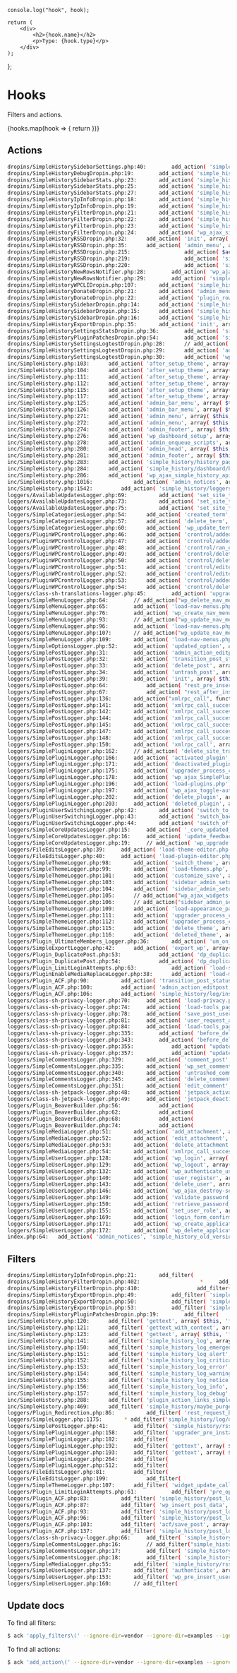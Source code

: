 
	console.log("hook", hook);

    return (
    	<div>
    		<h2>{hook.name}</h2>
    		<p>Type: {hook.type}</p>
    	</div>
    );

};

# Hooks

Filters and actions.

{hooks.map(hook => {
return <Hook hook={hook} />
})}

## Actions

```sh
dropins/SimpleHistorySidebarSettings.php:40:		add_action( 'simple_history/dropin/sidebar/sidebar_html', array( $this, 'on_sidebar_html' ), 5 );
dropins/SimpleHistoryDebugDropin.php:19:		add_action( 'simple_history/log_argument/context', array( $this, 'onLogArgumentContext' ), 10, 4 );
dropins/SimpleHistorySidebarStats.php:23:		add_action( 'simple_history/dropin/sidebar/sidebar_html', array( $this, 'on_sidebar_html' ), 5 );
dropins/SimpleHistorySidebarStats.php:25:		add_action( 'simple_history/enqueue_admin_scripts', array( $this, 'on_admin_enqueue_scripts' ) );
dropins/SimpleHistorySidebarStats.php:27:		add_action( 'simple_history/admin_footer', array( $this, 'on_admin_footer' ) );
dropins/SimpleHistoryIpInfoDropin.php:18:		add_action( 'simple_history/enqueue_admin_scripts', array( $this, 'enqueue_admin_scripts' ) );
dropins/SimpleHistoryIpInfoDropin.php:19:		add_action( 'simple_history/admin_footer', array( $this, 'add_js_template' ) );
dropins/SimpleHistoryFilterDropin.php:21:		add_action( 'simple_history/enqueue_admin_scripts', array( $this, 'enqueue_admin_scripts' ) );
dropins/SimpleHistoryFilterDropin.php:22:		add_action( 'simple_history/history_page/before_gui', array( $this, 'gui_page_filters' ) );
dropins/SimpleHistoryFilterDropin.php:23:		add_action( 'simple_history/dashboard/before_gui', array( $this, 'gui_page_filters' ) );
dropins/SimpleHistoryFilterDropin.php:24:		add_action( 'wp_ajax_simple_history_filters_search_user', array( $this, 'ajax_simple_history_filters_search_user' ) );
dropins/SimpleHistoryRSSDropin.php:32:		add_action( 'init', array( $this, 'checkForRssFeedRequest' ) );
dropins/SimpleHistoryRSSDropin.php:35:		add_action( 'admin_menu', array( $this, 'addSettings' ), 11 );
dropins/SimpleHistoryRSSDropin.php:215:					add_action( $action_tag, array( $this, 'onCanReadSingleLogger' ), 10, 3 );
dropins/SimpleHistoryRSSDropin.php:219:					add_action( 'simple_history/header_just_now_max_time', '__return_zero' );
dropins/SimpleHistoryRSSDropin.php:220:					add_action( 'simple_history/header_time_ago_max_time', '__return_zero' );
dropins/SimpleHistoryNewRowsNotifier.php:28:		add_action( 'wp_ajax_SimpleHistoryNewRowsNotifier', array( $this, 'ajax' ) );
dropins/SimpleHistoryNewRowsNotifier.php:29:		add_action( 'simple_history/enqueue_admin_scripts', array( $this, 'enqueue_admin_scripts' ) );
dropins/SimpleHistoryWPCLIDropin.php:107:		add_action( 'simple_history/loggers_user_can_read/can_read_single_logger', '__return_true', 10, 3 );
dropins/SimpleHistoryDonateDropin.php:21:		add_action( 'admin_menu', array( $this, 'add_settings' ), 50 );
dropins/SimpleHistoryDonateDropin.php:22:		add_action( 'plugin_row_meta', array( $this, 'action_plugin_row_meta' ), 10, 2 );
dropins/SimpleHistorySidebarDropin.php:14:		add_action( 'simple_history/enqueue_admin_scripts', array( $this, 'enqueue_admin_scripts' ) );
dropins/SimpleHistorySidebarDropin.php:15:		add_action( 'simple_history/history_page/after_gui', array( $this, 'output_sidebar_html' ) );
dropins/SimpleHistorySidebarDropin.php:16:		add_action( 'simple_history/dropin/sidebar/sidebar_html', array( $this, 'default_sidebar_contents' ) );
dropins/SimpleHistoryExportDropin.php:35:		add_action( 'init', array( $this, 'downloadExport' ) );
dropins/SimpleHistorySettingsStatsDropin.php:36:		add_action( 'simple_history/enqueue_admin_scripts', array( $this, 'on_admin_enqueue_scripts' ) );
dropins/SimpleHistoryPluginPatchesDropin.php:54:		add_action( 'simple_history/log/do_log', array( $this, 'patch_captcha_on_login_on_log' ), 10, 5 );
dropins/SimpleHistorySettingsLogtestDropin.php:28:		// add_action( 'admin_enqueue_scripts', array( $this, 'on_admin_enqueue_scripts') );
dropins/SimpleHistorySettingsLogtestDropin.php:29:		add_action( 'admin_head', array( $this, 'on_admin_head' ) );
dropins/SimpleHistorySettingsLogtestDropin.php:30:		add_action( 'wp_ajax_SimpleHistoryAddLogTest', array( $this, 'on_ajax_add_logtests' ) );
inc/SimpleHistory.php:103:		add_action( 'after_setup_theme', array( $this, 'load_plugin_textdomain' ) );
inc/SimpleHistory.php:104:		add_action( 'after_setup_theme', array( $this, 'add_default_settings_tabs' ) );
inc/SimpleHistory.php:111:		add_action( 'after_setup_theme', array( $this, 'load_loggers' ) );
inc/SimpleHistory.php:112:		add_action( 'after_setup_theme', array( $this, 'load_dropins' ) );
inc/SimpleHistory.php:115:		add_action( 'after_setup_theme', array( $this, 'check_for_upgrade' ), 5 );
inc/SimpleHistory.php:117:		add_action( 'after_setup_theme', array( $this, 'setup_cron' ) );
inc/SimpleHistory.php:125:		add_action( 'admin_bar_menu', array( $this, 'add_admin_bar_network_menu_item' ), 40 );
inc/SimpleHistory.php:126:		add_action( 'admin_bar_menu', array( $this, 'add_admin_bar_menu_item' ), 40 );
inc/SimpleHistory.php:271:		add_action( 'admin_menu', array( $this, 'add_admin_pages' ) );
inc/SimpleHistory.php:272:		add_action( 'admin_menu', array( $this, 'add_settings' ) );
inc/SimpleHistory.php:274:		add_action( 'admin_footer', array( $this, 'add_js_templates' ) );
inc/SimpleHistory.php:276:		add_action( 'wp_dashboard_setup', array( $this, 'add_dashboard_widget' ) );
inc/SimpleHistory.php:278:		add_action( 'admin_enqueue_scripts', array( $this, 'enqueue_admin_scripts' ) );
inc/SimpleHistory.php:280:		add_action( 'admin_head', array( $this, 'onAdminHead' ) );
inc/SimpleHistory.php:281:		add_action( 'admin_footer', array( $this, 'onAdminFooter' ) );
inc/SimpleHistory.php:283:		add_action( 'simple_history/history_page/before_gui', array( $this, 'output_quick_stats' ) );
inc/SimpleHistory.php:284:		add_action( 'simple_history/dashboard/before_gui', array( $this, 'output_quick_stats' ) );
inc/SimpleHistory.php:286:		add_action( 'wp_ajax_simple_history_api', array( $this, 'api' ) );
inc/SimpleHistory.php:1016:				add_action( 'admin_notices', array( $this, 'admin_notice_logger_slug_to_long' ) );
inc/SimpleHistory.php:1542:			add_action( 'simple_history/loggers_loaded', array( $this, 'addWelcomeLogMessage' ) );
loggers/AvailableUpdatesLogger.php:69:			add_action( 'set_site_transient_update_core', array( $this, 'on_setted_update_core_transient' ), 10, 1 );
loggers/AvailableUpdatesLogger.php:73:			add_action( 'set_site_transient_update_plugins', array( $this, 'on_setted_update_plugins_transient' ), 10, 1 );
loggers/AvailableUpdatesLogger.php:75:			add_action( 'set_site_transient_update_themes', array( $this, 'on_setted_update_update_themes' ), 10, 1 );
loggers/SimpleCategoriesLogger.php:54:		add_action( 'created_term', array( $this, 'on_created_term' ), 10, 3 );
loggers/SimpleCategoriesLogger.php:57:		add_action( 'delete_term', array( $this, 'on_delete_term' ), 10, 4 );
loggers/SimpleCategoriesLogger.php:60:		add_action( 'wp_update_term_parent', array( $this, 'on_wp_update_term_parent' ), 10, 5 );
loggers/PluginWPCrontrolLogger.php:46:		add_action( 'crontrol/added_new_event', array( $this, 'added_new_event' ) );
loggers/PluginWPCrontrolLogger.php:47:		add_action( 'crontrol/added_new_php_event', array( $this, 'added_new_event' ) );
loggers/PluginWPCrontrolLogger.php:48:		add_action( 'crontrol/ran_event', array( $this, 'ran_event' ) );
loggers/PluginWPCrontrolLogger.php:49:		add_action( 'crontrol/deleted_event', array( $this, 'deleted_event' ) );
loggers/PluginWPCrontrolLogger.php:50:		add_action( 'crontrol/deleted_all_with_hook', array( $this, 'deleted_all_with_hook' ), 10, 2 );
loggers/PluginWPCrontrolLogger.php:51:		add_action( 'crontrol/edited_event', array( $this, 'edited_event' ), 10, 2 );
loggers/PluginWPCrontrolLogger.php:52:		add_action( 'crontrol/edited_php_event', array( $this, 'edited_event' ), 10, 2 );
loggers/PluginWPCrontrolLogger.php:53:		add_action( 'crontrol/added_new_schedule', array( $this, 'added_new_schedule' ), 10, 3 );
loggers/PluginWPCrontrolLogger.php:54:		add_action( 'crontrol/deleted_schedule', array( $this, 'deleted_schedule' ) );
loggers/class-sh-translations-logger.php:45:		add_action( 'upgrader_process_complete', array( $this, 'on_upgrader_process_complete' ), 10, 2 );
loggers/SimpleMenuLogger.php:64:		// add_action("wp_delete_nav_menu", array($this, "on_wp_delete_nav_menu"), 10, 1 );
loggers/SimpleMenuLogger.php:65:		add_action( 'load-nav-menus.php', array( $this, 'on_load_nav_menus_page_detect_delete' ) );
loggers/SimpleMenuLogger.php:76:		add_action( 'wp_create_nav_menu', array( $this, 'on_wp_create_nav_menu' ), 10, 2 );
loggers/SimpleMenuLogger.php:93:		// add_action("wp_update_nav_menu_item", array($this, "on_wp_update_nav_menu_item"), 10, 3 );
loggers/SimpleMenuLogger.php:96:		add_action( 'load-nav-menus.php', array( $this, 'on_load_nav_menus_page_detect_update' ) );
loggers/SimpleMenuLogger.php:107:		// add_action("wp_update_nav_menu", array($this, "on_wp_update_nav_menu"), 10, 2 );
loggers/SimpleMenuLogger.php:109:		add_action( 'load-nav-menus.php', array( $this, 'on_load_nav_menus_page_detect_locations_update' ) );
loggers/SimpleOptionsLogger.php:52:		add_action( 'updated_option', array( $this, 'on_updated_option' ), 10, 3 );
loggers/SimplePostLogger.php:31:		add_action( 'admin_action_editpost', array( $this, 'on_admin_action_editpost' ) );
loggers/SimplePostLogger.php:32:		add_action( 'transition_post_status', array( $this, 'on_transition_post_status' ), 10, 3 );
loggers/SimplePostLogger.php:33:		add_action( 'delete_post', array( $this, 'on_delete_post' ) );
loggers/SimplePostLogger.php:34:		add_action( 'untrash_post', array( $this, 'on_untrash_post' ) );
loggers/SimplePostLogger.php:39:		add_action( 'init', array( $this, 'add_rest_hooks' ), 99 );
loggers/SimplePostLogger.php:64:			add_action( "rest_pre_insert_{$post_type->name}", array( $this, 'on_rest_pre_insert' ), 10, 2 );
loggers/SimplePostLogger.php:67:			add_action( "rest_after_insert_{$post_type->name}", array( $this, 'on_rest_after_insert' ), 10, 3 );
loggers/SimplePostLogger.php:136:		add_action("xmlrpc_call", function($method) {
loggers/SimplePostLogger.php:141:		add_action( 'xmlrpc_call_success_blogger_newPost', array( $this, 'on_xmlrpc_newPost' ), 10, 2 );
loggers/SimplePostLogger.php:142:		add_action( 'xmlrpc_call_success_mw_newPost', array( $this, 'on_xmlrpc_newPost' ), 10, 2 );
loggers/SimplePostLogger.php:144:		add_action( 'xmlrpc_call_success_blogger_editPost', array( $this, 'on_xmlrpc_editPost' ), 10, 2 );
loggers/SimplePostLogger.php:145:		add_action( 'xmlrpc_call_success_mw_editPost', array( $this, 'on_xmlrpc_editPost' ), 10, 2 );
loggers/SimplePostLogger.php:147:		add_action( 'xmlrpc_call_success_blogger_deletePost', array( $this, 'on_xmlrpc_deletePost' ), 10, 2 );
loggers/SimplePostLogger.php:148:		add_action( 'xmlrpc_call_success_wp_deletePage', array( $this, 'on_xmlrpc_deletePost' ), 10, 2 );
loggers/SimplePostLogger.php:150:		add_action( 'xmlrpc_call', array( $this, 'on_xmlrpc_call' ), 10, 1 );
loggers/SimplePluginLogger.php:162:		// add_action( 'delete_site_transient_update_plugins', array( $this, "remove_saved_versions" ) );
loggers/SimplePluginLogger.php:166:		add_action( 'activated_plugin', array( $this, 'on_activated_plugin' ), 10, 2 );
loggers/SimplePluginLogger.php:171:		add_action( 'deactivated_plugin', array( $this, 'on_deactivated_plugin' ), 10, 2 );
loggers/SimplePluginLogger.php:175:		add_action( 'upgrader_process_complete', array( $this, 'on_upgrader_process_complete' ), 10, 2 );
loggers/SimplePluginLogger.php:178:		add_action( 'wp_ajax_SimplePluginLogger_GetGitHubPluginInfo', array( $this, 'ajax_GetGitHubPluginInfo' ) );
loggers/SimplePluginLogger.php:196:		add_action( 'load-plugins.php', array( $this, 'handle_auto_update_change' ) );
loggers/SimplePluginLogger.php:197:		add_action( 'wp_ajax_toggle-auto-updates', array( $this, 'handle_auto_update_change' ), 1, 1 );
loggers/SimplePluginLogger.php:202:		add_action( 'delete_plugin', array( $this, 'on_action_delete_plugin' ), 10, 1 );
loggers/SimplePluginLogger.php:203:		add_action( 'deleted_plugin', array( $this, 'on_action_deleted_plugin' ), 10, 2 );
loggers/PluginUserSwitchingLogger.php:42:		add_action( 'switch_to_user', array( $this, 'on_switch_to_user' ), 10, 2 );
loggers/PluginUserSwitchingLogger.php:43:		add_action( 'switch_back_user', array( $this, 'on_switch_back_user' ), 10, 2 );
loggers/PluginUserSwitchingLogger.php:44:		add_action( 'switch_off_user', array( $this, 'on_switch_off_user' ), 10, 1 );
loggers/SimpleCoreUpdatesLogger.php:15:		add_action( '_core_updated_successfully', array( $this, 'on_core_updated' ) );
loggers/SimpleCoreUpdatesLogger.php:16:		add_action( 'update_feedback', array( $this, 'on_update_feedback' ) );
loggers/SimpleCoreUpdatesLogger.php:19:		// add_action( 'wp_upgrade', array( $this, "on_wp_upgrade" ), 10, 2 );
loggers/FileEditsLogger.php:39:		add_action( 'load-theme-editor.php', array( $this, 'on_load_theme_editor' ), 10, 1 );
loggers/FileEditsLogger.php:40:		add_action( 'load-plugin-editor.php', array( $this, 'on_load_plugin_editor' ), 10, 1 );
loggers/SimpleThemeLogger.php:98:		add_action( 'switch_theme', array( $this, 'on_switch_theme' ), 10, 2 );
loggers/SimpleThemeLogger.php:99:		add_action( 'load-themes.php', array( $this, 'on_page_load_themes' ) );
loggers/SimpleThemeLogger.php:101:		add_action( 'customize_save', array( $this, 'on_action_customize_save' ) );
loggers/SimpleThemeLogger.php:103:		add_action( 'sidebar_admin_setup', array( $this, 'on_action_sidebar_admin_setup__detect_widget_delete' ) );
loggers/SimpleThemeLogger.php:104:		add_action( 'sidebar_admin_setup', array( $this, 'on_action_sidebar_admin_setup__detect_widget_add' ) );
loggers/SimpleThemeLogger.php:105:		// add_action("wp_ajax_widgets-order", array( $this, "on_action_sidebar_admin_setup__detect_widget_order_change"), 1 );
loggers/SimpleThemeLogger.php:106:		// add_action("sidebar_admin_setup", array( $this, "on_action_sidebar_admin_setup__detect_widget_edit") );
loggers/SimpleThemeLogger.php:109:		add_action( 'load-appearance_page_custom-background', array( $this, 'on_page_load_custom_background' ) );
loggers/SimpleThemeLogger.php:111:		add_action( 'upgrader_process_complete', array( $this, 'on_upgrader_process_complete_theme_install' ), 10, 2 );
loggers/SimpleThemeLogger.php:112:		add_action( 'upgrader_process_complete', array( $this, 'on_upgrader_process_complete_theme_update' ), 10, 2 );
loggers/SimpleThemeLogger.php:115:		add_action( 'delete_theme', array( $this, 'on_action_delete_theme' ), 10, 1 );
loggers/SimpleThemeLogger.php:116:		add_action( 'deleted_theme', array( $this, 'on_action_deleted_theme' ), 10, 2 );
loggers/Plugin_UltimateMembers_Logger.php:36:		add_action( 'um_on_login_before_redirect', array( $this, 'on_um_on_login_before_redirect' ), 10, 1 );
loggers/SimpleExportLogger.php:42:		add_action( 'export_wp', array( $this, 'on_export_wp' ), 10, 1 );
loggers/Plugin_DuplicatePost.php:53:			add_action( 'dp_duplicate_post', array( $this, 'onDpDuplicatePost' ), 100, 3 );
loggers/Plugin_DuplicatePost.php:54:			add_action( 'dp_duplicate_page', array( $this, 'onDpDuplicatePost' ), 100, 3 );
loggers/Plugin_LimitLoginAttempts.php:63:			add_action( 'load-settings_page_limit-login-attempts', array( $this, 'on_load_settings_page' ), 10, 1 );
loggers/PluginEnableMediaReplaceLogger.php:38:		add_action( 'load-media_page_enable-media-replace/enable-media-replace', array( $this, 'on_load_plugin_admin_page' ), 10, 1 );
loggers/Plugin_ACF.php:90:			add_action( 'transition_post_status', array( $this, 'on_transition_post_status' ), 5, 3 );
loggers/Plugin_ACF.php:100:			add_action( 'admin_action_editpost', array( $this, 'on_admin_action_editpost' ) );
loggers/Plugin_ACF.php:106:			add_action( 'simple_history/log/inserted', array( $this, 'on_log_inserted' ), 10, 3 );
loggers/class-sh-privacy-logger.php:70:		add_action( 'load-privacy.php', array( $this, 'on_load_privacy_page' ) );
loggers/class-sh-privacy-logger.php:74:		add_action( 'load-tools_page_export_personal_data', array( $this, 'on_load_export_personal_data_page' ) );
loggers/class-sh-privacy-logger.php:78:		add_action( 'save_post_user_request', array( $this, 'on_save_post_user_request' ), 10, 3 );
loggers/class-sh-privacy-logger.php:81:		add_action( 'user_request_action_confirmed', array( $this, 'on_user_request_action_confirmed' ), 10, 1 );
loggers/class-sh-privacy-logger.php:84:		add_action( 'load-tools_page_remove_personal_data', array( $this, 'on_load_page_remove_personal_data' ) );
loggers/class-sh-privacy-logger.php:335:		add_action( 'before_delete_post', array( $this, 'on_before_delete_post_on_personal_data_page' ), 10, 1 );
loggers/class-sh-privacy-logger.php:343:		add_action( 'before_delete_post', array( $this, 'on_before_delete_post_on_remove_personal_data_page' ), 10, 1 );
loggers/class-sh-privacy-logger.php:355:			add_action( "update_option_{$option_name}", array( $this, 'on_update_option_create_privacy_page' ), 10, 3 );
loggers/class-sh-privacy-logger.php:357:			add_action( "update_option_{$option_name}", array( $this, 'on_update_option_set_privacy_page' ), 10, 3 );
loggers/SimpleCommentsLogger.php:329:		add_action( 'comment_post', array( $this, 'on_comment_post' ), 10, 2 );
loggers/SimpleCommentsLogger.php:335:		add_action( 'wp_set_comment_status', array( $this, 'on_wp_set_comment_status' ), 10, 2 );
loggers/SimpleCommentsLogger.php:340:		add_action( 'untrashed_comment', array( $this, 'on_untrashed_comment' ), 10, 1 );
loggers/SimpleCommentsLogger.php:345:		add_action( 'delete_comment', array( $this, 'on_delete_comment' ), 10, 1 );
loggers/SimpleCommentsLogger.php:351:		add_action( 'edit_comment', array( $this, 'on_edit_comment' ), 10, 1 );
loggers/class-sh-jetpack-logger.php:48:		add_action( 'jetpack_activate_module', array( $this, 'on_jetpack_activate_module' ), 10, 2 );
loggers/class-sh-jetpack-logger.php:49:		add_action( 'jetpack_deactivate_module', array( $this, 'on_jetpack_deactivate_module' ), 10, 2 );
loggers/Plugin_BeaverBuilder.php:56:			add_action(
loggers/Plugin_BeaverBuilder.php:62:			add_action(
loggers/Plugin_BeaverBuilder.php:68:			add_action(
loggers/Plugin_BeaverBuilder.php:74:			add_action(
loggers/SimpleMediaLogger.php:51:		add_action( 'add_attachment', array( $this, 'on_add_attachment' ) );
loggers/SimpleMediaLogger.php:52:		add_action( 'edit_attachment', array( $this, 'on_edit_attachment' ) );
loggers/SimpleMediaLogger.php:53:		add_action( 'delete_attachment', array( $this, 'on_delete_attachment' ) );
loggers/SimpleMediaLogger.php:54:		add_action( 'xmlrpc_call_success_mw_newMediaObject', array( $this, 'on_mw_new_media_object' ), 10, 2 );
loggers/SimpleUserLogger.php:128:		add_action( 'wp_login', array( $this, 'onWpLogin' ), 10, 3 );
loggers/SimpleUserLogger.php:129:		add_action( 'wp_logout', array( $this, 'onWpLogout' ), 10, 1 );
loggers/SimpleUserLogger.php:132:		add_action( 'wp_authenticate_user', array( $this, 'onWpAuthenticateUser' ), 10, 2 );
loggers/SimpleUserLogger.php:140:		add_action( 'user_register', array( $this, 'on_user_register' ), 10, 2 );
loggers/SimpleUserLogger.php:143:		add_action( 'delete_user', array( $this, 'onDeleteUser' ), 10, 2 );
loggers/SimpleUserLogger.php:146:		add_action( 'wp_ajax_destroy-sessions', array( $this, 'onDestroyUserSession' ), 0 );
loggers/SimpleUserLogger.php:149:		add_action( 'validate_password_reset', array( $this, 'onValidatePasswordReset' ), 10, 2 );
loggers/SimpleUserLogger.php:150:		add_action( 'retrieve_password_message', array( $this, 'onRetrievePasswordMessage' ), 10, 4 );
loggers/SimpleUserLogger.php:155:		add_action( 'set_user_role', array( $this, 'on_set_user_role' ), 10, 3 );
loggers/SimpleUserLogger.php:169:		add_action( 'login_form_confirm_admin_email', array( $this, 'on_action_login_form_confirm_admin_email' ) );
loggers/SimpleUserLogger.php:171:		add_action( 'wp_create_application_password', array( $this, 'on_action_wp_create_application_password' ), 10, 4 );
loggers/SimpleUserLogger.php:172:		add_action( 'wp_delete_application_password', array( $this, 'on_action_wp_delete_application_password' ), 10, 2 );
index.php:64:	add_action( 'admin_notices', 'simple_history_old_version_admin_notice' );
```

## Filters

```sh
dropins/SimpleHistoryIpInfoDropin.php:21:		add_filter(
dropins/SimpleHistoryFilterDropin.php:402:					 *     add_filter("SimpleHistoryFilterDropin/filter_default_user_ids", function() { return array(1,4); });
dropins/SimpleHistoryFilterDropin.php:410:					add_filter("SimpleHistoryFilterDropin/filter_default_user_ids", function($arr) {
dropins/SimpleHistoryExportDropin.php:49:			add_filter( 'simple_history/header_time_ago_max_time', '__return_zero' );
dropins/SimpleHistoryExportDropin.php:50:			add_filter( 'simple_history/header_just_now_max_time', '__return_zero' );
dropins/SimpleHistoryExportDropin.php:53:			add_filter( 'simple_history/header_initiator_use_you', '__return_false' );
dropins/SimpleHistoryPluginPatchesDropin.php:19:		add_filter(
inc/SimpleHistory.php:120:		add_filter( 'gettext', array( $this, 'filter_gettext' ), 20, 3 );
inc/SimpleHistory.php:121:		add_filter( 'gettext_with_context', array( $this, 'filter_gettext_with_context' ), 20, 4 );
inc/SimpleHistory.php:123:		add_filter( 'gettext', array( $this, 'filter_gettext_storeLatestTranslations' ), 10, 3 );
inc/SimpleHistory.php:141:		add_filter( 'simple_history_log', array( $this, 'on_filter_simple_history_log' ), 10, 3 );
inc/SimpleHistory.php:150:		add_filter( 'simple_history_log_emergency', array( $this, 'on_filter_simple_history_log_emergency' ), 10, 3 );
inc/SimpleHistory.php:151:		add_filter( 'simple_history_log_alert', array( $this, 'on_filter_simple_history_log_alert' ), 10, 2 );
inc/SimpleHistory.php:152:		add_filter( 'simple_history_log_critical', array( $this, 'on_filter_simple_history_log_critical' ), 10, 2 );
inc/SimpleHistory.php:153:		add_filter( 'simple_history_log_error', array( $this, 'on_filter_simple_history_log_error' ), 10, 2 );
inc/SimpleHistory.php:154:		add_filter( 'simple_history_log_warning', array( $this, 'on_filter_simple_history_log_warning' ), 10, 2 );
inc/SimpleHistory.php:155:		add_filter( 'simple_history_log_notice', array( $this, 'on_filter_simple_history_log_notice' ), 10, 2 );
inc/SimpleHistory.php:156:		add_filter( 'simple_history_log_info', array( $this, 'on_filter_simple_history_log_info' ), 10, 2 );
inc/SimpleHistory.php:157:		add_filter( 'simple_history_log_debug', array( $this, 'on_filter_simple_history_log_debug' ), 10, 2 );
inc/SimpleHistory.php:288:		add_filter( 'plugin_action_links_simple-history/index.php', array( $this, 'plugin_action_links' ), 10, 4 );
inc/SimpleHistory.php:469:		add_filter( 'simple_history/maybe_purge_db', array( $this, 'maybe_purge_db' ) );
loggers/Plugin_Redirection.php:86:			add_filter( 'rest_request_before_callbacks', array( $this, 'on_rest_request_before_callbacks' ), 10, 3 );
loggers/SimpleLogger.php:1175:		 * add_filter('simple_history/log/do_log/SimpleUserLogger', '__return_false')
loggers/SimplePostLogger.php:41:		add_filter( 'simple_history/rss_item_link', array( $this, 'filter_rss_item_link' ), 10, 2 );
loggers/SimplePluginLogger.php:158:		add_filter( 'upgrader_pre_install', array( $this, 'save_versions_before_update' ), 10, 2 );
loggers/SimplePluginLogger.php:182:		add_filter(
loggers/SimplePluginLogger.php:192:		add_filter( 'gettext', array( $this, 'on_gettext_detect_plugin_error_deactivation_reason' ), 10, 3 );
loggers/SimplePluginLogger.php:193:		add_filter( 'gettext', array( $this, 'on_gettext' ), 10, 3 );
loggers/SimplePluginLogger.php:264:		add_filter(
loggers/SimplePluginLogger.php:512:		add_filter(
loggers/FileEditsLogger.php:81:			add_filter(
loggers/FileEditsLogger.php:199:			add_filter(
loggers/SimpleThemeLogger.php:107:		add_filter( 'widget_update_callback', array( $this, 'on_widget_update_callback' ), 10, 4 );
loggers/Plugin_LimitLoginAttempts.php:61:			add_filter( 'pre_option_limit_login_lockouts_total', array( $this, 'on_option_limit_login_lockouts_total' ), 10, 1 );
loggers/Plugin_ACF.php:83:			add_filter( 'simple_history/post_logger/skip_posttypes', array( $this, 'remove_acf_from_postlogger' ) );
loggers/Plugin_ACF.php:87:			add_filter( 'wp_insert_post_data', array( $this, 'on_wp_insert_post_data' ), 10, 2 );
loggers/Plugin_ACF.php:93:			add_filter( 'simple_history/post_logger/post_updated/context', array( $this, 'on_post_updated_context' ), 10, 2 );
loggers/Plugin_ACF.php:96:			add_filter( 'simple_history/post_logger/post_updated/diff_table_output', array( $this, 'on_diff_table_output_field_group' ), 10, 2 );
loggers/Plugin_ACF.php:103:			add_filter( 'acf/save_post', array( $this, 'on_acf_save_post' ), 50 );
loggers/Plugin_ACF.php:137:			add_filter( 'simple_history/post_logger/post_updated/ok_to_log', array( $this, 'prevent_second_acf_field_group_post_save_log' ), 10, 4 );
loggers/class-sh-privacy-logger.php:66:		add_filter( 'simple_history/post_logger/skip_posttypes', array( $this, 'remove_post_types_from_postlogger' ) );
loggers/SimpleCommentsLogger.php:16:		// add_filter("simple_history/log_query_sql_where", array($this, "maybe_modify_log_query_sql_where"));
loggers/SimpleCommentsLogger.php:17:		add_filter( 'simple_history/log_query_inner_where', array( $this, 'maybe_modify_log_query_sql_where' ) );
loggers/SimpleCommentsLogger.php:18:		add_filter( 'simple_history/quick_stats_where', array( $this, 'maybe_modify_log_query_sql_where' ) );
loggers/SimpleMediaLogger.php:55:		add_filter( 'simple_history/rss_item_link', array( $this, 'filter_rss_item_link' ), 10, 2 );
loggers/SimpleUserLogger.php:137:		add_filter( 'authenticate', array( $this, 'onAuthenticate' ), 30, 3 );
loggers/SimpleUserLogger.php:153:		add_filter( 'wp_pre_insert_user_data', array( $this, 'on_pre_insert_user_data' ), 10, 4 );
loggers/SimpleUserLogger.php:160:		// add_filter(
```

## Update docs

To find all filters:

```sh
$ ack 'apply_filters\(' --ignore-dir=vendor --ignore-dir=examples --ignore-dir=tests --type=php
```

To find all actions:

```sh
$ ack 'add_action\(' --ignore-dir=vendor --ignore-dir=examples --ignore-dir=tests --type=php
```
